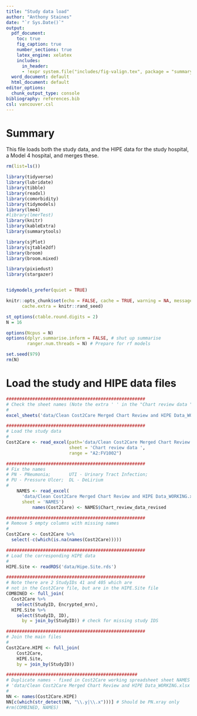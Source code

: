```yaml
---
title: "Study data load"
author: "Anthony Staines"
date: "`r Sys.Date()`"
output:
  pdf_document: 
    toc: true
    fig_caption: true
    number_sections: true
    latex_engine: xelatex
    includes:
      in_header: 
      - !expr system.file("includes/fig-valign.tex", package = "summarytools")
  word_document: default
  html_document: default
editor_options:
  chunk_output_type: console
bibliography: references.bib
csl: vancouver.csl
---
```


# Summary

This file loads both the study data, and the HIPE data for the study hospital, a Model 4 hospital, and merges these.

```r
rm(list=ls())

library(tidyverse)
library(lubridate)
library(tibble)
library(readxl)
library(comorbidity)
library(tidymodels)
library(lme4)
#library(lmerTest)
library(knitr)
library(kableExtra)
library(summarytools)

library(sjPlot)
library(sjtable2df)
library(broom)
library(broom.mixed)

library(pixiedust)
library(stargazer)


tidymodels_prefer(quiet = TRUE)

knitr::opts_chunk$set(echo = FALSE, cache = TRUE, warning = NA, message = NA, fig.pos = 'H',
      cache.extra = knitr::rand_seed)

st_options(ctable.round.digits = 2)
N = 16

options(Ncpus = N)
options(dplyr.summarise.inform = FALSE, # shut up summarise
        ranger.num.threads = N) # Prepare for rf models

set.seed(979)
rm(N)
```

# Load the study and HIPE data files

```r
#####################################################
# Check the sheet names (Note the extra ' ' in the "Chart review data ")
# 
excel_sheets('data/Clean Cost2Care Merged Chart Review and HIPE Data_WORKING.xlsx')

#####################################################
# Load the study data
# 
Cost2Care <- read_excel(path='data/Clean Cost2Care Merged Chart Review and HIPE Data_WORKING.xlsx',
                        sheet = 'Chart review data ',
                        range = "A2:FV1002")

#####################################################
# Fix the names
# PN - PNeumonia;       UTI - Urinary Tract Infection;
# PU - Pressure Ulcer;  DL - DeLirium
# 
    NAMES <- read_excel(
      'data/Clean Cost2Care Merged Chart Review and HIPE Data_WORKING.xlsx',
      sheet = 'NAMES')
          names(Cost2Care) <- NAMES$Chart_review_data_revised

#####################################################
# Remove 5 empty columns with missing names
# 
Cost2Care <- Cost2Care %>%
  select(-c(which(is.na(names(Cost2Care)))))

#####################################################
# Load the corresponding HIPE data
# 
HIPE.Site <- readRDS('data/Hipe.Site.rds')

#####################################################
# Note there are 2 StudyIDs 41 and 405 which are 
# not in the Cost2Care file, but are in the HIPE.Site file
COMBINED <- full_join(
  Cost2Care %>%
    select(StudyID, Encrypted_mrn),
  HIPE.Site %>%
    select(StudyID, ID),
      by = join_by(StudyID)) # check for missing study IDS

#####################################################
# Join the main files
# 
Cost2Care.HIPE <- full_join(
    Cost2Care,
    HIPE.Site,
    by = join_by(StudyID))

##################################################
# Duplicate names - fixed in Cost2Care working spreadsheet sheet NAMES
# 'data/Clean Cost2Care Merged Chart Review and HIPE Data_WORKING.xlsx'
#
NN <- names(Cost2Care.HIPE)
NN[c(which(str_detect(NN, "\\.y|\\.x")))] # Should be PN.xray only
#rm(COMBINED, NAMES)
```
